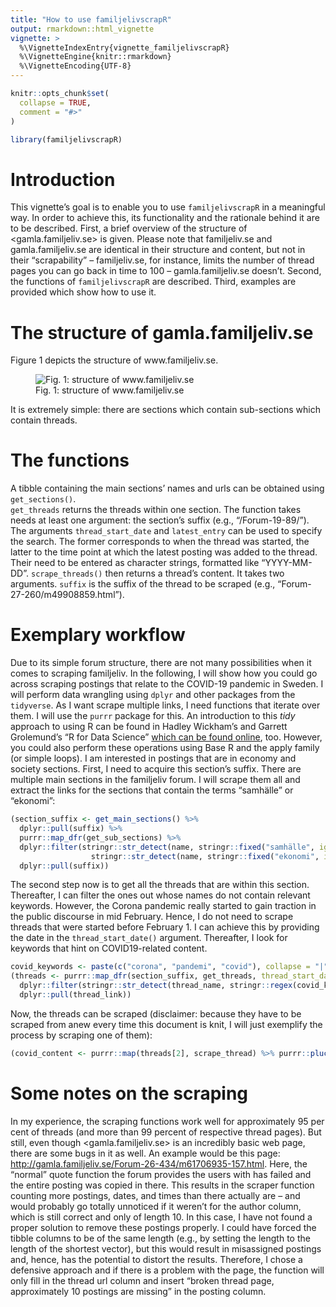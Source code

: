 ```yaml
---
title: "How to use familjelivscrapR"
output: rmarkdown::html_vignette
vignette: >
  %\VignetteIndexEntry{vignette_familjelivscrapR}
  %\VignetteEngine{knitr::rmarkdown}
  %\VignetteEncoding{UTF-8}
---
```


```r
knitr::opts_chunk$set(
  collapse = TRUE,
  comment = "#>"
)
```

```r
library(familjelivscrapR)
```

# Introduction

This vignette's goal is to enable you to use `familjelivscrapR` in a meaningful way. In order to achieve this, its functionality and the rationale behind it are to be described. First, a brief overview of the structure of <gamla.familjeliv.se> is given. Please note that familjeliv.se and gamla.familjeliv.se are identical in their structure and content, but not in their "scrapability" -- familjeliv.se, for instance, limits the number of thread pages you can go back in time to 100 -- gamla.familjeliv.se doesn't. Second, the functions of `familjelivscrapR` are described. Third, examples are provided which show how to use it. 

# The structure of gamla.familjeliv.se

Figure 1 depicts the structure of www.familjeliv.se.

![Fig. 1: structure of www.familjeliv.se](fig1.png)

It is extremely simple: there are sections which contain sub-sections which contain threads. 

# The functions

A tibble containing the main sections' names and urls can be obtained using `get_sections()`.     
`get_threads` returns the threads within one section. The function takes needs at least one argument: the section's suffix (e.g., "/Forum-19-89/"). The arguments `thread_start_date` and `latest_entry` can be used to specify the search. The former corresponds to when the thread was started, the latter to the time point at which the latest posting was added to the thread. Their need to be entered as character strings, formatted like "YYYY-MM-DD". 
`scrape_threads()` then returns a thread's content. It takes two arguments. `suffix` is the suffix of the thread to be scraped (e.g., "Forum-27-260/m49908859.html").

# Exemplary workflow

Due to its simple forum structure, there are not many possibilities when it comes to scraping familjeliv. In the following, I will show how you could go across scraping postings that relate to the COVID-19 pandemic in Sweden. I will perform data wrangling using `dplyr` and other packages from the `tidyverse`. As I want scrape multiple links, I need functions that iterate over them. I will use the `purrr` package for this. An introduction to this *tidy* approach to using R can be found in Hadley Wickham's and Garrett Grolemund's "R for Data Science" [which can be found online](http://r4ds.had.co.nz/), too. However, you could also perform these operations using Base R and the apply family (or simple loops).
I am interested in postings that are in economy and society sections. First, I need to acquire this section's suffix. There are multiple main sections in the familjeliv forum. I will scrape them all and extract the links for the sections that contain the terms "samhälle" or "ekonomi":

```r
(section_suffix <- get_main_sections() %>%
  dplyr::pull(suffix) %>% 
  purrr::map_dfr(get_sub_sections) %>% 
  dplyr::filter(stringr::str_detect(name, stringr::fixed("samhälle", ignore_case = TRUE)) |
                  stringr::str_detect(name, stringr::fixed("ekonomi", ignore_case = TRUE))) %>% 
  dplyr::pull(suffix))
```

The second step now is to get all the threads that are within this section. Thereafter, I can filter the ones out whose names do not contain relevant keywords. However, the Corona pandemic really started to gain traction in the public discourse in mid February. Hence, I do not need to scrape threads that were started before February 1. I can achieve this by providing the date in the `thread_start_date()` argument. Thereafter, I look for keywords that hint on COVID19-related content.

```r
covid_keywords <- paste(c("corona", "pandemi", "covid"), collapse = "|")
(threads <- purrr::map_dfr(section_suffix, get_threads, thread_start_date = "2020-02-01") %>% 
  dplyr::filter(stringr::str_detect(thread_name, stringr::regex(covid_keywords, ignore_case = TRUE))) %>% 
  dplyr::pull(thread_link))
```

Now, the threads can be scraped (disclaimer: because they have to be scraped from anew every time this document is knit, I will just exemplify the process by scraping one of them):

```r
(covid_content <- purrr::map(threads[2], scrape_thread) %>% purrr::pluck(1))
```

# Some notes on the scraping

In my experience, the scraping functions work well for approximately 95 per cent of threads (and more than 99 percent of respective thread pages). But still, even though <gamla.familjeliv.se> is an incredibly basic web page, there are some bugs in it as well. An example would be this page: <http://gamla.familjeliv.se/Forum-26-434/m61706935-157.html>. Here, the "normal" quote function the forum provides the users with has failed and the entire posting was copied in there. This results in the scraper function counting more postings, dates, and times than there actually are -- and would probably go totally unnoticed if it weren't for the author column, which is still correct and only of length 10. In this case, I have not found a proper solution to remove these postings properly. I could have forced the tibble columns to be of the same length (e.g., by setting the length to the length of the shortest vector), but this would result in misassigned postings and, hence, has the potential to distort the results. Therefore, I chose a defensive approach and if there is a problem with the page, the function will only fill in the thread url column and insert "broken thread page, approximately 10 postings are missing" in the posting column. 
